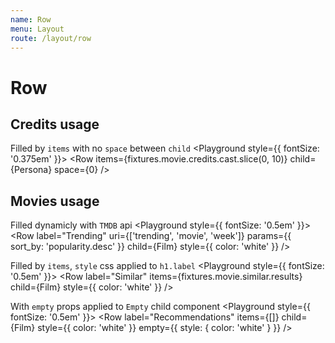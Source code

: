 ```yaml
---
name: Row
menu: Layout
route: /layout/row
---
```



# Row
<PropsTable of={Row} />

## Credits usage
Filled by `items` with no `space` between `child`
<Playground style={{ fontSize: '0.375em' }}>
  <Row
    items={fixtures.movie.credits.cast.slice(0, 10)}
    child={Persona}
    space={0}
  />
</Playground>

## Movies usage
Filled dynamicly with `TMDB` api
<Playground style={{ fontSize: '0.5em' }}>
  <Row
    label="Trending"
    uri={['trending', 'movie', 'week']}
    params={{ sort_by: 'popularity.desc' }}
    child={Film}
    style={{ color: 'white' }}
  />
</Playground>

Filled by `items`, `style` css applied to `h1.label`
<Playground style={{ fontSize: '0.5em' }}>
  <Row
    label="Similar"
    items={fixtures.movie.similar.results}
    child={Film}
    style={{ color: 'white' }}
  />
</Playground>

With `empty` props applied to `Empty` child component
<Playground style={{ fontSize: '0.5em' }}>
  <Row
    label="Recommendations"
    items={[]}
    child={Film}
    style={{ color: 'white' }}
    empty={{ style: { color: 'white' } }}
  />
</Playground>
